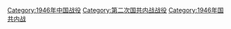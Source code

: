 [[Category:1946年中国战役|Category:1946年中国战役]]
[[Category:第二次国共内战战役|Category:第二次国共内战战役]]
[[Category:1946年国共内战|Category:1946年国共内战]]